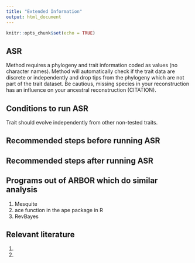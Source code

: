 ```yaml
---
title: "Extended Information"
output: html_document
---
```


```r
knitr::opts_chunk$set(echo = TRUE)
```

## ASR

Method requires a phylogeny and trait information coded as values (no character names).  Method will automatically check if the trait data are discrete or independently and drop tips from the phylogeny which are not part of the trait dataset. Be cautious, missing species in your reconstruction has an influence on your ancestral reconstruction (CITATION).

## Conditions to run ASR

Trait should evolve independently from other non-tested traits.

## Recommended steps before running ASR



## Recommended steps after running ASR



## Programs out of ARBOR which do similar analysis

1. Mesquite
2. ace function in the ape package in R
3. RevBayes


## Relevant literature

1.
2.

